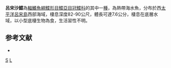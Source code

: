 {{Speciesbox 
| taxon = Samariscus luzonensis
| status = NE
| status_system = IUCN3.1
| binomial_authority = [[Fowler|Fowler]], 1934
| synonyms = 
}}

'''呂宋沙鰈'''為[[輻鰭魚綱|輻鰭魚綱]][[鰈形目|鰈形目]][[鰈亞目|鰈亞目]][[冠鰈科|冠鰈科]]的其中一[[種|種]]，為熱帶海水魚，分布於西[[太平洋|太平洋]][[呂宋島|呂宋島]]西部海域，棲息深度82-90公尺，體長可達7.6公分，棲息在底層水域，以小型底棲生物為食，生活習性不明。
==参考文献==
*{{FishBase_species|genus=Samariscus|species=luzonensis|year=2014|month=4}}

{{taxonbar}}
[[Category:_1934年描述的鱼类|S]]
[[Category:沙鰈屬|L]]